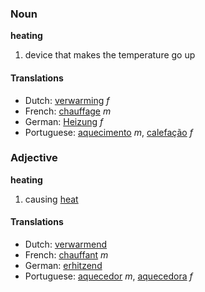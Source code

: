 ===Noun===
'''heating'''

# device that makes the temperature go up

====Translations====
*Dutch: [[verwarming]] ''f''
*French: [[chauffage]] ''m''
*German: [[Heizung]] ''f''
*Portuguese: [[aquecimento]] ''m'', [[calefação]] ''f''

===Adjective===
'''heating'''

# causing [[heat]]

====Translations====
*Dutch: [[verwarmend]]
*French: [[chauffant]] ''m''
*German: [[erhitzend]]
*Portuguese: [[aquecedor]] ''m'', [[aquecedora]] ''f''
